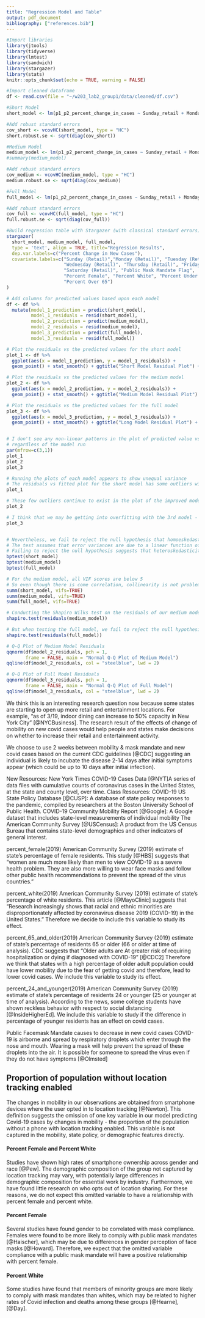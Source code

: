 ```yaml
---
title: "Regression Model and Table"
output: pdf_document
bibliography: ["references.bib"]
---
```

\inputencoding{utf8}

```r
#Import libraries
library(jtools)
library(tidyverse)
library(lmtest)
library(sandwich)
library(stargazer)
library(stats)
knitr::opts_chunk$set(echo = TRUE, warning = FALSE)
```

```r
#Import cleaned dataframe
df <- read.csv(file = "~/w203_lab2_group1/data/cleaned/df.csv")
```

```r
#Short Model
short_model <- lm(p1_p2_percent_change_in_cases ~ Sunday_retail + Monday_retail + Tuesday_retail + Wednesday_retail + Thursday_retail + Friday_retail + Saturday_retail, data = df)

#Add robust standard errors
cov_short <- vcovHC(short_model, type = "HC")
short.robust.se <- sqrt(diag(cov_short))

#Medium Model
medium_model <- lm(p1_p2_percent_change_in_cases ~ Sunday_retail + Monday_retail + Tuesday_retail + Wednesday_retail + Thursday_retail + Friday_retail + Saturday_retail + public_mask_mandate_flag, data = df)
#summary(medium_model)

#Add robust standard errors
cov_medium <- vcovHC(medium_model, type = "HC")
medium.robust.se <- sqrt(diag(cov_medium))

#Full Model
full_model <- lm(p1_p2_percent_change_in_cases ~ Sunday_retail + Monday_retail + Tuesday_retail + Wednesday_retail + Thursday_retail + Friday_retail + Saturday_retail + public_mask_mandate_flag + percent_female + percent_white + percent_under_24 + percent_over_65,data = df)

#Add robust standard errors
cov_full <- vcovHC(full_model, type = "HC")
full.robust.se <- sqrt(diag(cov_full))
```

```r
#Build regression table with Stargazer (with classical standard errors)
stargazer(
  short_model, medium_model, full_model, 
  type = 'text', align = TRUE, title="Regression Results", 
  dep.var.labels=c("Percent Change in New Cases"),
  covariate.labels=c("Sunday (Retail)","Monday (Retail)", "Tuesday (Retail)", 
                     "Wednesday (Retail)", "Thursday (Retail)", "Friday (Retail)", 
                     "Saturday (Retail)", "Public Mask Mandate Flag", 
                     "Percent Female", "Percent White", "Percent Under 24", 
                     "Percent Over 65")
)
```


```r

# Add columns for predicted values based upon each model
df <- df %>% 
  mutate(model_1_prediction = predict(short_model),
         model_1_residuals = resid(short_model),
         model_2_prediction = predict(medium_model),
         model_2_residuals = resid(medium_model),
         model_3_prediction = predict(full_model), 
         model_3_residuals = resid(full_model))

# Plot the residuals vs the predicted values for the short model
plot_1 <- df %>%  
  ggplot(aes(x = model_1_prediction, y = model_1_residuals)) + 
  geom_point() + stat_smooth() + ggtitle("Short Model Residual Plot") + xlab("Predictions") + ylab("Residuals")

# Plot the residuals vs the predicted values for the medium model
plot_2 <- df %>%  
  ggplot(aes(x = model_2_prediction, y = model_2_residuals)) + 
  geom_point() + stat_smooth() + ggtitle("Medium Model Residual Plot") + xlab("Predictions") + ylab("Residuals")

# Plot the residuals vs the predicted values for the full model
plot_3 <- df %>%  
  ggplot(aes(x = model_3_prediction, y = model_3_residuals)) + 
  geom_point() + stat_smooth() + ggtitle("Long Model Residual Plot") + xlab("Predictions") + ylab("Residuals")


# I don't see any non-linear patterns in the plot of predicted value vs residuals
# regardless of the model run
par(mfrow=c(3,1))
plot_1
plot_2
plot_3
```

```r

# Running the plots of each model appears to show unequal variance
# The residuals vs fitted plot for the short model has some outliers with high variance above the regression line
plot_1

# These few outliers continue to exist in the plot of the improved model
plot_2

# I think that we may be getting into overfitting with the 3rd model - the line on the residuals vs fitted plot is being pulled toward the outlier values
plot_3


# Nevertheless, we fail to reject the null hypothesis that homoeskedasticity is present for all 3 models
# The test assumes that error variances are due to a linear function of one or explanatory variables in the model
# Failing to reject the null hypothesis suggests that heteroskedasticity could still be present, but if it does, those errors are not correlated with our dependent variable values
bptest(short_model)
bptest(medium_model)
bptest(full_model)
```
```r

# For the medium model, all VIF scores are below 5
# So even though there is come correlation, collinearity is not problematic
summ(short_model, vifs=TRUE)
summ(medium_model, vifs=TRUE)
summ(full_model, vifs=TRUE)
```

```r

# Conducting the Shapiro Wilks test on the residuals of our medium model yields residuals that are not normally distributed - the p-value is smaller than an alpha of 0.05
shapiro.test(residuals(medium_model))

# But when testing the full model, we fail to reject the null hypothesis that the residuals are normally distributed
shapiro.test(residuals(full_model))

# Q-Q Plot of Medium Model Residuals
qqnorm(df$model_2_residuals, pch = 1, 
       frame = FALSE, main = "Normal Q-Q Plot of Medium Model")
qqline(df$model_2_residuals, col = "steelblue", lwd = 2)

# Q-Q Plot of Full Model Residuals
qqnorm(df$model_3_residuals, pch = 1, 
       frame = FALSE, main = "Normal Q-Q Plot of Full Model")
qqline(df$model_3_residuals, col = "steelblue", lwd = 2)
```

We think this is an interesting research question now because some states are starting to open up more retail and entertainment locations. For example, "as of 3/19, indoor dining can increase to 50% capacity in New York City" [@NYCBusiness]. The research result of the effects of change of mobility on new covid cases would help people and states make decisions on whether to increase their retail and entertainment activity.

We choose to use 2 weeks between mobility & mask mandate and new covid cases based on the current CDC guidelines [@CDC] suggesting an individual is likely to incubate the disease 2-14 days after initial symptoms appear (which could be up to 10 days after initial infection).

New Resources: 
New York Times COVID-19 Cases Data [@NYT]A series of data files with cumulative counts of coronavirus cases in the United States, at the state and county level, over time.
Class Resources: 
COVID-19 US State Policy Database [@CUSP]: A database of state policy responses to the pandemic, compiled by researchers at the Boston University School of Public Health.
COVID-19 Community Mobility Report [@Google]: A Google dataset that includes state-level measurements of individual mobility
The American Community Survey [@USCensus]: A product from the US Census Bureau that contains state-level demographics and other indicators of general interest.

percent_female(2019)
	American Community Survey (2019) estimate of state's percentage of female residents.
This study [@HBS] suggests that "women are much more likely than men to view COVID-19 as a severe health problem. They are also more willing to wear face masks and follow other public health recommendations to prevent the spread of the virus countries."

percent_white(2019)
	American Community Survey (2019) estimate of state's percentage of white residents.
This article [@MayoClinic] suggests that "Research increasingly shows that racial and ethnic minorities are disproportionately affected by coronavirus disease 2019 (COVID-19) in the United States."
Therefore we decide to include this variable to study its effect.

percent_65_and_older(2019)
American Community Survey (2019) estimate of state's percentage of residents 65 or older (66 or older at time of analysis).
CDC suggests that "Older adults are At greater risk of requiring hospitalization or dying if diagnosed with COVID-19" [@CDC2]
Therefore we think that states with a high percentage of older adult population could have lower mobility due to the fear of getting covid and therefore, lead to lower covid cases. We include this variable to study its effect.

percent_24_and_younger(2019)
American Community Survey (2019) estimate of state's percentage of residents 24 or younger (25 or younger at time of analysis).
According to the news, some college students have shown reckless behavior with respect to social distancing [@InsideHigherEd]. 
We include this variable to study if the difference in percentage of younger residents has an effect on covid cases.

Public Facemask Mandate causes to decrease in new covid cases
COVID-19 is airborne and spread by respiratory droplets which enter through the nose and mouth. Wearing a mask will help prevent the spread of these droplets into the air. It is possible for someone to spread the virus even if they do not have symptoms [@Olmsted]

## Proportion of population without location tracking enabled
The changes in mobility in our observations are obtained from smartphone devices where the user opted in to location tracking [@Newton]. This definition suggests the omission of one key variable in our model predicting Covid-19 cases by changes in mobility - the proportion of the population without a phone with location tracking enabled. This variable is not captured in the mobility, state policy, or demographic features directly.

#### Percent Female and Percent White
Studies have shown high rates of smartphone ownership across gender and race [@Pew]. The demographic composition of the group not captured by location tracking may vary, with potentially large differences in demographic composition for essential work by industry. Furthermore, we have found little research on who opts out of location sharing. For these reasons, we do not expect this omitted variable to have a relationship with percent female and percent white.

#### Percent Female 
Several studies have found gender to be correlated with mask compliance. Females were found to be more likely to comply with public mask mandates [@Haischer], which may be due to differences in gender perception of face masks [@Howard]. Therefore, we expect that the omitted variable compliance with a public mask mandate will have a positive relationship with percent female. 

#### Percent White
Some studies have found that members of minority groups are more likely to comply with mask mandates than whites, which may be related to higher rates of Covid infection and deaths among these groups [@Hearne],[@Day].
